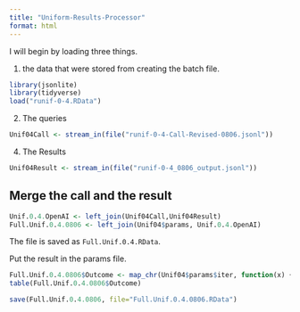 ```yaml
---
title: "Uniform-Results-Processor"
format: html
---
```


I will begin by loading three things.  

1. the data that were stored from creating the batch file.

```r
library(jsonlite)
library(tidyverse)
load("runif-0-4.RData")
```

2. The queries

```r
Unif04Call <- stream_in(file("runif-0-4-Call-Revised-0806.jsonl"))
```

4. The Results

```r
Unif04Result <- stream_in(file("runif-0-4_0806_output.jsonl"))
```

## Merge the call and the result

```r
Unif.0.4.OpenAI <- left_join(Unif04Call,Unif04Result)
Full.Unif.0.4.0806 <- left_join(Unif04$params, Unif.0.4.OpenAI)
```

The file is saved as `Full.Unif.0.4.RData`.

Put the result in the params file.

```r
Full.Unif.0.4.0806$Outcome <- map_chr(Unif04$params$iter, function(x) { unlist(Unif04Result$response$body$choices[[x]][[2]][2]) })
table(Full.Unif.0.4.0806$Outcome)
```

```r
save(Full.Unif.0.4.0806, file="Full.Unif.0.4.0806.RData")
```

